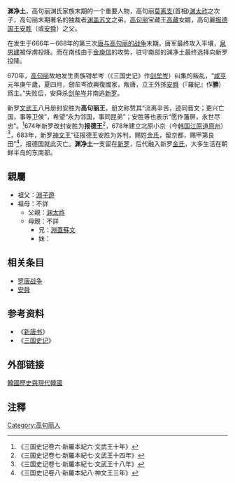 '''渊净土'''，高句丽渊氏家族末期的一个重要人物，高句丽[[莫离支|莫离支]](首相)[[渊太祚|渊太祚]]之次子，高句丽末期著名的独裁者[[渊盖苏文|渊盖苏文]]之弟，[[高句丽|高句丽]]宝藏王[[高藏|高藏]]女婿，高句麗[[报德国王|报德国王]][[安胜|安胜]]（或[[安舜|安舜]]）之父。

在发生于666年－668年的第三次[[唐与高句丽的战争|唐与高句丽的战争]]末期，唐军最终攻入平壤，[[泉男建|泉男建]]被俘虏投降。而在南线由于[[金庾信|金庾信]]的攻势，驻守南部的渊净土最终选择向新罗投降。

670年，[[高句丽|高句丽]]故地发生贵族钳牟岑（《三国史记》作[[剑牟岑|剑牟岑]]）纠集的叛乱，“[[咸亨|咸亨]]元年庚午歲，夏四月，劒牟岑欲興復國家，叛唐，立王外孫[[安舜|安舜]]（『羅紀』作'''勝'''）爲主。”失败后，安舜杀[[剑牟岑|剑牟岑]]并南逃[[新罗|新罗]]。

新罗[[文武王|文武王]]八月册封安胜为'''高句丽王'''，册文称赞其“流离辛苦，迹同晋文；更兴亡国，事等卫侯”，希望“永为邻国，事同昆弟”；安胜等也表示“愿作藩屏，永世尽忠”。<ref>《三国史记卷六·新羅本紀六·文武王十年》</ref>674年新罗改封安胜为'''报德王'''<ref>《三国史记卷七·新羅本紀七·文武王十四年》</ref>，678年建立北原小京（今[[韩国|韩国]][[江原道_(韓國)|江原道]][[原州|原州]]）<ref>《三国史记卷七·新羅本紀七·文武王十八年》</ref>，683年，新罗[[神文王|神文王]]“征报德王安胜为苏判，赐姓[[金姓|金氏]]，留京都，赐甲第良田”<ref>《三国史记卷八·新羅本紀八·神文王三年》</ref>，报德国就此灭亡。'''渊净土'''一支留在[[新罗|新罗]]，后代融入新罗[[金姓|金氏]]，大多生活在朝鲜半岛的东南部。

==親屬==
* 祖父：[[淵子遊|淵子遊]]
* 祖母：不詳
** 父親：[[渊太祚|渊太祚]]
** 母親：不詳
*** 兄：[[淵蓋蘇文|淵蓋蘇文]]
*** 妹：{{tsl|ko|연수영|淵秀英}}

==相关条目==
*[[罗唐战争|罗唐战争]]
*[[安舜|安舜]]

==参考资料==
*《[[新唐书|新唐书]]》 
*《[[三国史记|三国史记]]》

==外部链接==
[http://books.google.com/books?id=yW9Lyom56T4C&pg=RA1-PA27&lpg=RA1-PA27&dq=%E6%B8%8A%E5%87%80%E5%9C%9F&source=bl&ots=BQE8_irzZm&sig=T3XG3kcutvUew8SO6Se3CL-Ee-E&hl=en&ei=AaEpSuydHZ7aswOI6LSnCw&sa=X&oi=book_result&ct=result&resnum=5#PPA1,M1 韓國歷史與現代韓國] {{Wayback|url=http://books.google.com/books?id=yW9Lyom56T4C&pg=RA1-PA27&lpg=RA1-PA27&dq=%E6%B8%8A%E5%87%80%E5%9C%9F&source=bl&ots=BQE8_irzZm&sig=T3XG3kcutvUew8SO6Se3CL-Ee-E&hl=en&ei=AaEpSuydHZ7aswOI6LSnCw&sa=X&oi=book_result&ct=result&resnum=5#PPA1,M1 |date=20140916022743 }}

==注釋==
{{Reflist}}

[[Category:高句丽人|Category:高句丽人]]